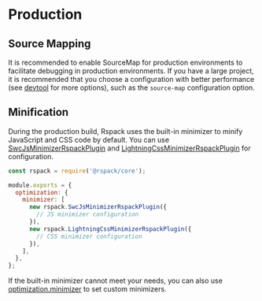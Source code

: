 # Production

## Source Mapping

It is recommended to enable SourceMap for production environments to facilitate debugging in production environments. If you have a large project, it is recommended that you choose a configuration with better performance (see [devtool](config/devtool) for more options), such as the `source-map` configuration option.

## Minification

During the production build, Rspack uses the built-in minimizer to minify JavaScript and CSS code by default. You can use [SwcJsMinimizerRspackPlugin](/plugins/rspack/swc-js-minimizer-rspack-plugin) and [LightningCssMinimizerRspackPlugin](/plugins/rspack/lightning-css-minimizer-rspack-plugin) for configuration.

```js title=rspack.config.js
const rspack = require('@rspack/core');

module.exports = {
  optimization: {
    minimizer: [
      new rspack.SwcJsMinimizerRspackPlugin({
        // JS minimizer configuration
      }),
      new rspack.LightningCssMinimizerRspackPlugin({
        // CSS minimizer configuration
      }),
    ],
  },
};
```

If the built-in minimizer cannot meet your needs, you can also use [optimization.minimizer](/config/optimization#optimizationminimizer) to set custom minimizers.
